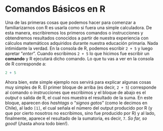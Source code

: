 # Comandos Básicos en R

Una de las primeras cosas que podemos hacer para comenzar a familiarizarnos con R es usarla como si fuera una simple calculadora. De esta manera, escribiremos los primeros comandos o instrucciones y obtendremos resultados conocidos a partir de nuestra experiencia con cálculos matemáticos adquiridos durante nuestra educación primaria. Nada intimidante la verdad. En la consola de R, podemos escribir `2 + 5` y luego apretar “*enter*”. Cuando escribimos `2 + 5` lo que hicimos fue escribir un **comando** y R ejecutará dicho comando. Lo que tu vas a ver en la consola de R corresponde a: 

```r
2 + 5
```

Ahora bien, este simple ejemplo nos servirá para explicar algunas cosas muy simples de R. El primer bloque de arriba (es decir, `2 + 5`) corresponde al comando o instrucciones que escribimos y el bloque de abajo es el *output* o salida de R, el cual nos muestra el resultado de la suma. En este bloque, aparecen dos *hashtags* o “*signos gatos*” (como le decimos en Chile), al lado `[1] `, el cual señala el número del output producido por R (y que por cierto nosotros no escribimos, sino fue producido por R) y al lado, finalmente, aparece el resultado de la sumatoria, es decir, `7`. *So far, so good!* (¡hasta ahora todo bien!).
